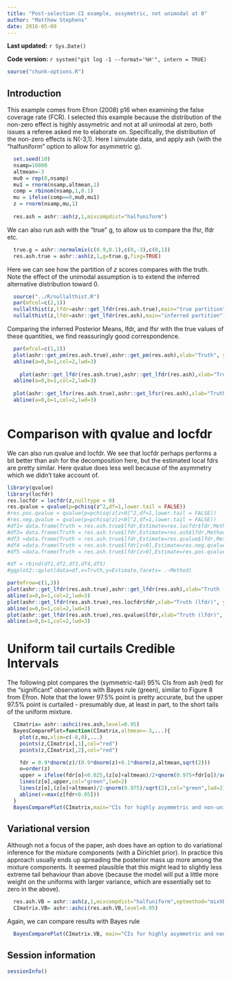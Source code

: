 ```yaml
---
title: "Post-selection CI example, assymetric, not unimodal at 0"
author: "Matthew Stephens"
date: 2016-05-09
---
```


**Last updated:** `r Sys.Date()`

**Code version:** `r system("git log -1 --format='%H'", intern = TRUE)`

```r
source("chunk-options.R")
```


## Introduction

This example comes from Efron (2008) p16 when examining the false coverage rate (FCR). 
I selected this example because the distribution of the non-zero effect is
highly assymetric and not at all unimodal at zero, both issues a referee asked me
to elaborate on. Specifically, the distribution of the non-zero effects is N(-3,1).
Here I simulate data, and apply ash (with the "halfuniform" option to allow for asymmetric g).

```r
  set.seed(10)
  nsamp=10000
  altmean=-3
  mu0 = rep(0,nsamp)
  mu1 = rnorm(nsamp,altmean,1)
  comp = rbinom(nsamp,1,0.1)
  mu = ifelse(comp==0,mu0,mu1)
  z = rnorm(nsamp,mu,1)
  
  res.ash = ashr::ash(z,1,mixcompdist="halfuniform")

```


We can also run ash with the "true" g, to allow us to compare the lfsr, lfdr etc. 
```r
  true.g = ashr::normalmix(c(0.9,0.1),c(0,-3),c(0,1))
  res.ash.true = ashr::ash(z,1,g=true.g,fixg=TRUE)
```

Here we can see how the partition of $z$ scores compares with the truth. Note the effect of the unimodal assumption is to extend the inferred alternative distribution toward 0.
```r
  source("../R/nullalthist.R")
  par(mfcol=c(2,1))
  nullalthist(z,lfdr=ashr::get_lfdr(res.ash.true),main="true partition")
  nullalthist(z,lfdr=ashr::get_lfdr(res.ash),main="inferred partition")
```

Comparing the inferred Posterior Means, lfdr, and lfsr with the true values of these quantities, we find reassuringly good correspondence.
```r
  par(mfcol=c(1,1))
  plot(ashr::get_pm(res.ash.true),ashr::get_pm(res.ash),xlab="Truth", ylab="ash.hu",main="Posterior Mean (inferred vs truth)",xlim=c(-6,1),ylim=c(-6,1))
  abline(a=0,b=1,col=2,lwd=3)
  
    plot(ashr::get_lfdr(res.ash.true),ashr::get_lfdr(res.ash),xlab="Truth", ylab="ash.hu",main="lfdr (inferred vs truth)",xlim=c(0,1),ylim=c(0,1))
  abline(a=0,b=1,col=2,lwd=3)
  
  plot(ashr::get_lfsr(res.ash.true),ashr::get_lfsr(res.ash),xlab="Truth", ylab="ash.hu",main="lfsr (inferred vs truth)",xlim=c(0,1),ylim=c(0,1))
  abline(a=0,b=1,col=2,lwd=3)
  
```

# Comparison with qvalue and locfdr

We can also run qvalue and locfdr. We see that locfdr perhaps performs a bit better than ash for the decomposition here, but the estimated local fdrs are pretty similar. Here qvalue does less well because of the asymmetry which we didn't take account of.
```r
library(qvalue)
library(locfdr)
res.locfdr = locfdr(z,nulltype = 0)
res.qvalue = qvalue(p=pchisq(z^2,df=1,lower.tail = FALSE))  
#res.pos.qvalue = qvalue(p=pchisq(z[z>0]^2,df=1,lower.tail = FALSE))  
#res.neg.qvalue = qvalue(p=pchisq(z[z<0]^2,df=1,lower.tail = FALSE))  
#df1= data.frame(Truth = res.ash.true$lfdr,Estimate=res.locfdr$fdr,Method="locfdr")
#df2= data.frame(Truth = res.ash.true$lfdr,Estimate=res.ash$lfdr,Method="ash.hu")
#df3 =data.frame(Truth = res.ash.true$lfdr,Estimate=res.qvalue$lfdr,Method="qvalue")
#df4 =data.frame(Truth = res.ash.true$lfdr[z<0],Estimate=res.neg.qvalue$lfdr,Method="qvalue (-)")
#df5 =data.frame(Truth = res.ash.true$lfdr[z>0],Estimate=res.pos.qvalue$lfdr,Method="qvalue (+)")

#df = rbind(df1,df2,df3,df4,df5)
#ggplot2::qplot(data=df,x=Truth,y=Estimate,facets= .~Method)

par(mfrow=c(1,3))
plot(ashr::get_lfdr(res.ash.true),ashr::get_lfdr(res.ash),xlab="Truth (lfdr)", ylab="ash.hu",main="ash.hu",xlim=c(0,1),ylim=c(0,1))
abline(a=0,b=1,col=2,lwd=3)
plot(ashr::get_lfdr(res.ash.true),res.locfdr$fdr,xlab="Truth (lfdr)", ylab="Estimate",main="locfdr",xlim=c(0,1),ylim=c(0,1))
abline(a=0,b=1,col=2,lwd=3)
plot(ashr::get_lfdr(res.ash.true),res.qvalue$lfdr,xlab="Truth (lfdr)", ylab="Estimate",main="qvalue",xlim=c(0,1),ylim=c(0,1))
abline(a=0,b=1,col=2,lwd=3)

```


# Uniform tail curtails Credible Intervals

The following plot compares the (symmetric-tail) 95% CIs from ash (red) for the "significant" observations with Bayes rule (green), similar to Figure 8 from Efron. Note that the lower 97.5% point is pretty accurate, but the upper 97.5% point is curtailed - presumably due, at least in part, to the short tails of the uniform mixture.
```r
  CImatrix= ashr::ashci(res.ash,level=0.95)
  BayesComparePlot=function(CImatrix,altmean=-3,...){
    plot(z,mu,xlim=c(-8,0),...)
    points(z,CImatrix[,1],col="red")
    points(z,CImatrix[,2],col="red")

    fdr = 0.9*dnorm(z)/(0.9*dnorm(z)+0.1*dnorm(z,altmean,sqrt(2)))
    o=order(z)
    upper = ifelse(fdr[o]<0.025,(z[o]+altmean)/2+qnorm(0.975+fdr[o])/sqrt(2),0)
    lines(z[o],upper,col="green",lwd=2)
    lines(z[o],(z[o]+altmean)/2-qnorm(0.975)/sqrt(2),col="green",lwd=2)
    abline(v=max(z[fdr<0.05]))
  }
  BayesComparePlot(CImatrix,main="CIs for highly asymmetric and non-unimodal-at-zero data")
```




## Variational version

Although not a focus of the paper, ash does have an option to do variational inference for the mixture components (with a Dirichlet prior). In practice this approach usually
ends up spreading the posterior mass up more among the mixture components. It
seemed plausible that this might lead to slightly less extreme tail behaviour than
above (because the model will put a little more weight on the uniforms with larger variance, which are essentially set to zero in the above).

```r
  res.ash.VB = ashr::ash(z,1,mixcompdist="halfuniform",optmethod="mixVBEM")
  CImatrix.VB= ashr::ashci(res.ash.VB,level=0.95)
```

Again, we can compare results with Bayes rule
```r
  BayesComparePlot(CImatrix.VB, main="CIs for highly asymmetric and non-unimodal-at-zero data \n Variational Version")
```


## Session information

```r
sessionInfo()
```

